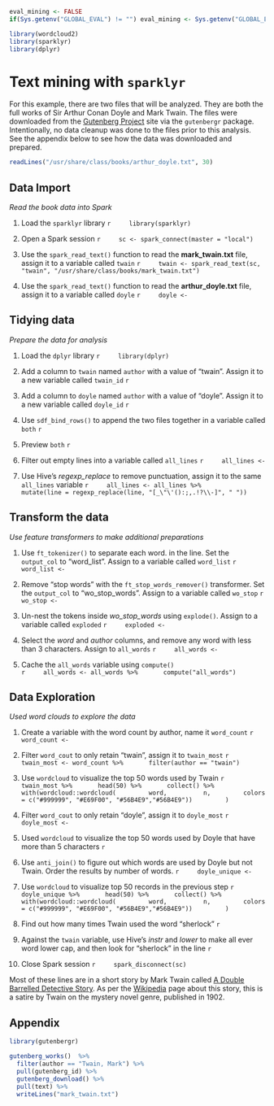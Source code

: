 ```r
eval_mining <- FALSE
if(Sys.getenv("GLOBAL_EVAL") != "") eval_mining <- Sys.getenv("GLOBAL_EVAL")
```

```r
library(wordcloud2)
library(sparklyr)
library(dplyr)
```

# Text mining with `sparklyr`

For this example, there are two files that will be analyzed.  They are both the full works of Sir Arthur Conan Doyle and Mark Twain.  The files were downloaded from the [Gutenberg Project](https://www.gutenberg.org/) site via the `gutenbergr` package.  Intentionally, no data cleanup was done to the files prior to this analysis.  See the appendix below to see how the data was downloaded and prepared.

```r
readLines("/usr/share/class/books/arthur_doyle.txt", 30)
```



## Data Import
*Read the book data into Spark*

1. Load the `sparklyr` library
    ```r
    library(sparklyr)
    ```

2. Open a Spark session
    ```r
    sc <- spark_connect(master = "local")
    ```

3. Use the `spark_read_text()` function to read the **mark_twain.txt** file, assign it to a variable called `twain`
    ```r
    twain <- spark_read_text(sc, "twain", "/usr/share/class/books/mark_twain.txt") 
    ```

4. Use the `spark_read_text()` function to read the **arthur_doyle.txt** file, assign it to a variable called `doyle`
    ```r
    doyle <- 
    ```


## Tidying data
*Prepare the data for analysis*

1. Load the `dplyr` library
    ```r
    library(dplyr)
    ```

2. Add a column to `twain` named `author` with a value of "twain".  Assign it to a new variable called `twain_id`
    ```r
    
    ```

3. Add a column to `doyle` named `author` with a value of "doyle".  Assign it to a new variable called `doyle_id`
    ```r
    
    ```

4. Use `sdf_bind_rows()` to append the two files together in a variable called `both`
    ```r
    
    ```

5. Preview `both`
    ```r
    
    ```

6. Filter out empty lines into a variable called `all_lines`
    ```r
    all_lines <- 
    ```

7. Use Hive's *regexp_replace* to remove punctuation, assign it to the same `all_lines` variable
    ```r
    all_lines <- all_lines %>%
      mutate(line = regexp_replace(line, "[_\"\'():;,.!?\\-]", " "))
    ```

## Transform the data
*Use feature transformers to make additional preparations*

1. Use `ft_tokenizer()` to separate each word. in the line.  Set the `output_col` to "word_list". Assign to a variable called `word_list`
    ```r
    word_list <- 
    ```

2. Remove "stop words" with the `ft_stop_words_remover()` transformer. Set the `output_col` to "wo_stop_words". Assign to a variable called `wo_stop`
    ```r
    wo_stop <- 
    ```

3. Un-nest the tokens inside *wo_stop_words* using `explode()`.  Assign to a variable called `exploded`
    ```r
    exploded <- 
    ```

4. Select the *word* and *author* columns, and remove any word with less than 3 characters. Assign to `all_words`
    ```r
    all_words <- 
    ```

5. Cache the `all_words` variable using `compute()`  
    ```r
    all_words <- all_words %>%
      compute("all_words")
    ```

## Data Exploration
*Used word clouds to explore the data*

1. Create a variable with the word count by author, name it `word_count`
    ```r
    word_count <- 
    ```

2. Filter `word_cout` to only retain "twain", assign it to `twain_most`
    ```r
    twain_most <- word_count %>%
      filter(author == "twain")
    ```

3. Use `wordcloud` to visualize the top 50 words used by Twain
    ```r
    twain_most %>%
      head(50) %>%
      collect() %>%
      with(wordcloud::wordcloud(
        word, 
        n,
        colors = c("#999999", "#E69F00", "#56B4E9","#56B4E9"))
        )
    ```

4. Filter `word_cout` to only retain "doyle", assign it to `doyle_most`
    ```r
    doyle_most <- 
    ```

5. Used `wordcloud` to visualize the top 50 words used by Doyle that have more than 5 characters
    ```r

    ```

6. Use `anti_join()` to figure out which words are used by Doyle but not Twain. Order the results by number of words.
    ```r
    doyle_unique <- 
    ```

7. Use `wordcloud` to visualize top 50 records in the previous step
    ```r
    doyle_unique %>%
      head(50) %>%
      collect() %>%
      with(wordcloud::wordcloud(
        word, 
        n,
        colors = c("#999999", "#E69F00", "#56B4E9","#56B4E9"))
        )
    ```

8. Find out how many times Twain used the word "sherlock"
    ```r
    
    ```

9. Against the `twain` variable, use Hive's *instr* and *lower* to make all ever word lower cap, and then look for "sherlock" in the line
    ```r

    ```

10. Close Spark session
    ```r
    spark_disconnect(sc)
    ```

Most of these lines are in a short story by Mark Twain called [A Double Barrelled Detective Story](https://www.gutenberg.org/files/3180/3180-h/3180-h.htm#link2H_4_0008). As per the [Wikipedia](https://en.wikipedia.org/wiki/A_Double_Barrelled_Detective_Story) page about this story, this is a satire by Twain on the mystery novel genre, published in 1902.



## Appendix

```r
library(gutenbergr)

gutenberg_works()  %>%
  filter(author == "Twain, Mark") %>%
  pull(gutenberg_id) %>%
  gutenberg_download() %>%
  pull(text) %>%
  writeLines("mark_twain.txt")
```
